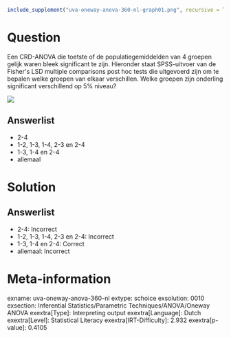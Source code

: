 ```r
include_supplement("uva-oneway-anova-360-nl-graph01.png", recursive = TRUE)
```

Question
========

Een CRD-ANOVA die toetste of de populatiegemiddelden van 4 groepen
gelijk waren bleek significant te zijn. Hieronder staat SPSS-uitvoer van
de Fisher\'s LSD multiple comparisons post hoc tests die uitgevoerd zijn
om te bepalen welke groepen van elkaar verschillen. Welke groepen zijn
onderling significant verschillend op 5% niveau?

![](uva-oneway-anova-360-nl-graph01.png)

Answerlist
----------

* 2-4
* 1-2, 1-3, 1-4, 2-3 en 2-4
* 1-3, 1-4 en 2-4
* allemaal

Solution
========

Answerlist
----------

* 2-4: Incorrect
* 1-2, 1-3, 1-4, 2-3 en 2-4: Incorrect
* 1-3, 1-4 en 2-4: Correct
* allemaal: Incorrect

Meta-information
================
exname: uva-oneway-anova-360-nl
extype: schoice
exsolution: 0010
exsection: Inferential Statistics/Parametric Techniques/ANOVA/Oneway ANOVA
exextra[Type]: Interpreting output
exextra[Language]: Dutch
exextra[Level]: Statistical Literacy
exextra[IRT-Difficulty]: 2.932
exextra[p-value]: 0.4105
